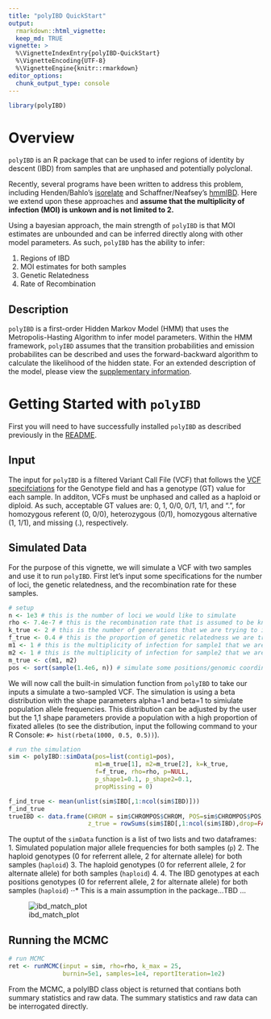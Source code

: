 ```yaml
---
title: "polyIBD QuickStart"
output:
  rmarkdown::html_vignette:
  keep_md: TRUE
vignette: >
  %\VignetteIndexEntry{polyIBD-QuickStart}
  %\VignetteEncoding{UTF-8}
  %\VignetteEngine{knitr::rmarkdown}
editor_options: 
  chunk_output_type: console
---
```


```r
library(polyIBD)
```

# Overview 
`polyIBD` is an R package that can be used to infer regions of identity by descent (IBD) from samples that are unphased and potentially polyclonal.   
 
Recently, several programs have been written to address this problem, including Henden/Bahlo's [isorelate](https://github.com/bahlolab/isoRelate) and Schaffner/Neafsey's  [hmmIBD](https://github.com/glipsnort/hmmIBD). Here we extend upon these approaches and **assume that the multiplicity of infection (MOI) is unkown and is not limited to 2.**   

Using a bayesian approach, the main strength of `polyIBD` is that MOI estimates are unbounded and can be inferred directly along with other model parameters. As such, `polyIBD` has the ability to infer:

1.  Regions of IBD
1.  MOI estimates for both samples  
1.  Genetic Relatedness
1.  Rate of Recombination


## Description
`polyIBD` is a first-order Hidden Markov Model (HMM) that uses the Metropolis-Hasting Algorithm to infer model parameters. Within the HMM framework, `polyIBD` assumes that the transition probabilities and emission probabilites can be described and uses the forward-backward algorithm to calculate the likelihood of the hidden state. For an extended description of the model, please view the [supplementary information]().

# Getting Started with `polyIBD` 
First you will need to have successfully installed `polyIBD` as described previously in the [README](https://github.com/nickbrazeau/polyIBD).  

## Input 
The input for `polyIBD` is a filtered Variant Call File (VCF) that follows the [VCF specifciations](https://samtools.github.io/hts-specs/VCFv4.2.pdf) for the Genotype field and has a genotype (GT) value for each sample. In additon, VCFs must be unphased and called as a haploid or diploid. As such, acceptable GT values are: 0, 1, 0/0, 0/1, 1/1, and ".", for homozygous referent (0, 0/0), heterozygous (0/1), homozygous alternative (1, 1/1), and missing (.), respectively. 

## Simulated Data 
For the purpose of this vignette, we will simulate a VCF with two samples and use it to run `polyIBD`. First let's input some specifications for the number of loci, the genetic relatedness, and the recombination rate for these samples. 
```r
# setup
n <- 1e3 # this is the number of loci we would like to simulate
rho <- 7.4e-7 # this is the recombination rate that is assumed to be known
k_true <- 2 # this is the number of generations that we are trying to infer
f_true <- 0.4 # this is the proportion of genetic relatedness we are trying to infer 
m1 <- 1 # this is the multiplicity of infection for sample1 that we are trying to infer
m2 <- 1 # this is the multiplicity of infection for sample2 that we are trying to infer
m_true <- c(m1, m2)
pos <- sort(sample(1.4e6, n)) # simulate some positions/genomic coordinates
```

We will now call the built-in simulation function from `polyIBD` to take our inputs a simulate a two-sampled VCF. The simulation is using a beta distribution with the shape parameters alpha=1 and beta=1 to simiulate population allele frequencies. This distribution can be adjusted by the user but the 1,1 shape parameters provide a population with a high proportion of fixated alleles (to see the distribution, input the following command to your R Console: `#> hist(rbeta(1000, 0.5, 0.5))`). 

```r
# run the simulation 
sim <- polyIBD::simData(pos=list(contig1=pos), 
                        m1=m_true[1], m2=m_true[2], k=k_true,
                        f=f_true, rho=rho, p=NULL, 
                        p_shape1=0.1, p_shape2=0.1, 
                        propMissing = 0)

f_ind_true <- mean(unlist(sim$IBD[,1:ncol(sim$IBD)]))
f_ind_true
trueIBD <- data.frame(CHROM = sim$CHROMPOS$CHROM, POS=sim$CHROMPOS$POS,
                      z_true = rowSums(sim$IBD[,1:ncol(sim$IBD),drop=FALSE]))
```

The ouptut of the `simData` function is a list of two lists and two dataframes:  
1. Simulated population major allele frequencies for both samples (`p`)
2. The haploid genotypes (0 for referrent allele, 2 for alternate allele) for both samples (`haploid`) 
3. The haploid genotypes (0 for referrent allele, 2 for alternate allele) for both samples (`haploid`) 
4. 4. The IBD genotypes at each positions genotypes (0 for referrent allele, 2 for alternate allele) for both samples (`haploid`) 
⋅⋅* This is a main assumption in the package...TBD ...

<p align="center">
![ibd_match_plot](https://github.com/nickbrazeau/polyIBD/figures/IBD_match_sim.png)
</p>



## Running the MCMC
```r
# run MCMC
ret <- runMCMC(input = sim, rho=rho, k_max = 25, 
               burnin=5e1, samples=1e4, reportIteration=1e2) 
```


From the MCMC, a polyIBD class object is returned that contians both summary statistics and raw data. The summary statistics and raw data can be interrogated directly.



